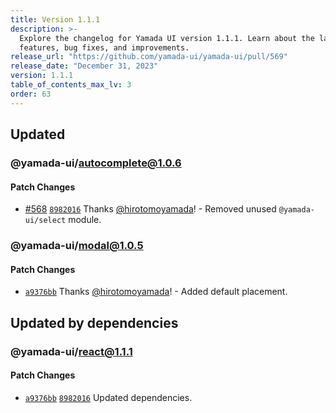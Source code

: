 ```yaml
---
title: Version 1.1.1
description: >-
  Explore the changelog for Yamada UI version 1.1.1. Learn about the latest
  features, bug fixes, and improvements.
release_url: "https://github.com/yamada-ui/yamada-ui/pull/569"
release_date: "December 31, 2023"
version: 1.1.1
table_of_contents_max_lv: 3
order: 63
---
```


## Updated

### @yamada-ui/autocomplete@1.0.6

#### Patch Changes

- [#568](https://github.com/hirotomoyamada/yamada-ui/pull/568) [`8982016`](https://github.com/hirotomoyamada/yamada-ui/commit/898201635e7ed689c742685a2638c223e9fcb3ca) Thanks [@hirotomoyamada](https://github.com/hirotomoyamada)! - Removed unused `@yamada-ui/select` module.

### @yamada-ui/modal@1.0.5

#### Patch Changes

- [`a9376bb`](https://github.com/hirotomoyamada/yamada-ui/commit/a9376bb80aec66898cdc431a63ce2a2a3d406e80) Thanks [@hirotomoyamada](https://github.com/hirotomoyamada)! - Added default placement.

## Updated by dependencies

### @yamada-ui/react@1.1.1

#### Patch Changes

- [`a9376bb`](https://github.com/hirotomoyamada/yamada-ui/commit/a9376bb80aec66898cdc431a63ce2a2a3d406e80) [`8982016`](https://github.com/hirotomoyamada/yamada-ui/commit/898201635e7ed689c742685a2638c223e9fcb3ca) Updated dependencies.

